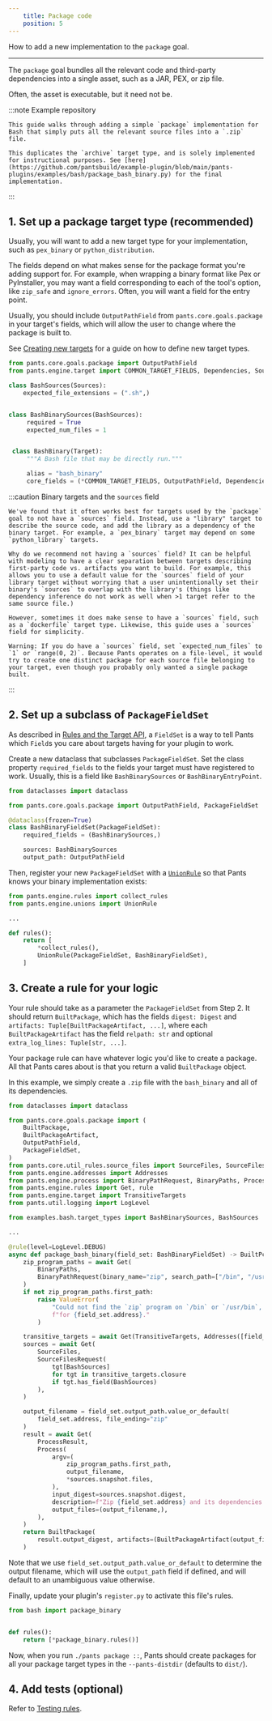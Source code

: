 ```yaml
---
    title: Package code
    position: 5
---
```



How to add a new implementation to the `package` goal.

---

The `package` goal bundles all the relevant code and third-party dependencies into a single asset, such as a JAR, PEX, or zip file.

Often, the asset is executable, but it need not be.

:::note Example repository

    This guide walks through adding a simple `package` implementation for Bash that simply puts all the relevant source files into a `.zip` file.

    This duplicates the `archive` target type, and is solely implemented for instructional purposes. See [here](https://github.com/pantsbuild/example-plugin/blob/main/pants-plugins/examples/bash/package_bash_binary.py) for the final implementation.

:::

## 1. Set up a package target type (recommended)

Usually, you will want to add a new target type for your implementation, such as `pex_binary` or `python_distribution`.

The fields depend on what makes sense for the package format you're adding support for. For example, when wrapping a binary format like Pex or PyInstaller, you may want a field corresponding to each of the tool's option, like `zip_safe` and `ignore_errors`. Often, you will want a field for the entry point.

Usually, you should include `OutputPathField` from `pants.core.goals.package` in your target's fields, which will allow the user to change where the package is built to.

See [Creating new targets](../the-target-api/creating-new-targets.mdx) for a guide on how to define new target types.

```python
from pants.core.goals.package import OutputPathField
from pants.engine.target import COMMON_TARGET_FIELDS, Dependencies, Sources, Target

class BashSources(Sources):
    expected_file_extensions = (".sh",)


class BashBinarySources(BashSources):
     required = True
     expected_num_files = 1


 class BashBinary(Target):
     """A Bash file that may be directly run."""

     alias = "bash_binary"
     core_fields = (*COMMON_TARGET_FIELDS, OutputPathField, Dependencies, BashBinarySources)
```

:::caution Binary targets and the `sources` field

    We've found that it often works best for targets used by the `package` goal to not have a `sources` field. Instead, use a "library" target to describe the source code, and add the library as a dependency of the binary target. For example, a `pex_binary` target may depend on some `python_library` targets.

    Why do we recommend not having a `sources` field? It can be helpful with modeling to have a clear separation between targets describing first-party code vs. artifacts you want to build. For example, this allows you to use a default value for the `sources` field of your library target without worrying that a user unintentionally set their binary's `sources` to overlap with the library's (things like dependency inference do not work as well when >1 target refer to the same source file.)

    However, sometimes it does make sense to have a `sources` field, such as a `dockerfile` target type. Likewise, this guide uses a `sources` field for simplicity.

    Warning: If you do have a `sources` field, set `expected_num_files` to `1` or `range(0, 2)`. Because Pants operates on a file-level, it would try to create one distinct package for each source file belonging to your target, even though you probably only wanted a single package built.

:::

## 2. Set up a subclass of `PackageFieldSet`

As described in [Rules and the Target API](../the-rules-api/rules-and-the-target-api.mdx), a `FieldSet` is a way to tell Pants which `Field`s you care about targets having for your plugin to work.

Create a new dataclass that subclasses `PackageFieldSet`. Set the class property `required_fields` to the fields your target must have registered to work. Usually, this is a field like `BashBinarySources` or `BashBinaryEntryPoint`.

```python
from dataclasses import dataclass

from pants.core.goals.package import OutputPathField, PackageFieldSet

@dataclass(frozen=True)
class BashBinaryFieldSet(PackageFieldSet):
    required_fields = (BashBinarySources,)

    sources: BashBinarySources
    output_path: OutputPathField
```

Then, register your new `PackageFieldSet` with a [`UnionRule`](../the-rules-api/union-rules-(advanced).mdx) so that Pants knows your binary implementation exists:

```python
from pants.engine.rules import collect_rules
from pants.engine.unions import UnionRule

...

def rules():
    return [
      	*collect_rules(),
        UnionRule(PackageFieldSet, BashBinaryFieldSet),
    ]
```

## 3. Create a rule for your logic

Your rule should take as a parameter the `PackageFieldSet` from Step 2. It should return `BuiltPackage`, which has the fields `digest: Digest` and `artifacts: Tuple[BuiltPackageArtifact, ...]`, where each `BuiltPackageArtifact` has the field `relpath: str` and optional `extra_log_lines: Tuple[str, ...]`.

Your package rule can have whatever logic you'd like to create a package. All that Pants cares about is that you return a valid `BuiltPackage` object.

In this example, we simply create a `.zip` file with the `bash_binary` and all of its dependencies.

```python
from dataclasses import dataclass

from pants.core.goals.package import (
    BuiltPackage,
    BuiltPackageArtifact,
    OutputPathField,
    PackageFieldSet,
)
from pants.core.util_rules.source_files import SourceFiles, SourceFilesRequest
from pants.engine.addresses import Addresses
from pants.engine.process import BinaryPathRequest, BinaryPaths, Process, ProcessResult
from pants.engine.rules import Get, rule
from pants.engine.target import TransitiveTargets
from pants.util.logging import LogLevel

from examples.bash.target_types import BashBinarySources, BashSources

...

@rule(level=LogLevel.DEBUG)
async def package_bash_binary(field_set: BashBinaryFieldSet) -> BuiltPckage:
    zip_program_paths = await Get(
        BinaryPaths,
        BinaryPathRequest(binary_name="zip", search_path=["/bin", "/usr/bin"]),
    )
    if not zip_program_paths.first_path:
        raise ValueError(
            "Could not find the `zip` program on `/bin` or `/usr/bin`, so cannot create a package "
            f"for {field_set.address}."
        )

    transitive_targets = await Get(TransitiveTargets, Addresses([field_set.address]))
    sources = await Get(
        SourceFiles,
        SourceFilesRequest(
            tgt[BashSources]
            for tgt in transitive_targets.closure
            if tgt.has_field(BashSources)
        ),
    )

    output_filename = field_set.output_path.value_or_default(
        field_set.address, file_ending="zip"
    )
    result = await Get(
        ProcessResult,
        Process(
            argv=(
                zip_program_paths.first_path,
                output_filename,
                *sources.snapshot.files,
            ),
            input_digest=sources.snapshot.digest,
            description=f"Zip {field_set.address} and its dependencies.",
            output_files=(output_filename,),
        ),
    )
    return BuiltPackage(
        result.output_digest, artifacts=(BuiltPackageArtifact(output_filename),)
    )

```

Note that we use `field_set.output_path.value_or_default` to determine the output filename, which will use the `output_path` field if defined, and will default to an unambiguous value otherwise.

Finally, update your plugin's `register.py` to activate this file's rules.

```python title="pants-plugins/bash/register.py"
from bash import package_binary


def rules():
    return [*package_binary.rules()]
```

Now, when you run `./pants package ::`, Pants should create packages for all your package target types in the `--pants-distdir` (defaults to `dist/`).

## 4. Add tests (optional)

Refer to [Testing rules](../the-rules-api/testing-plugins.mdx).

